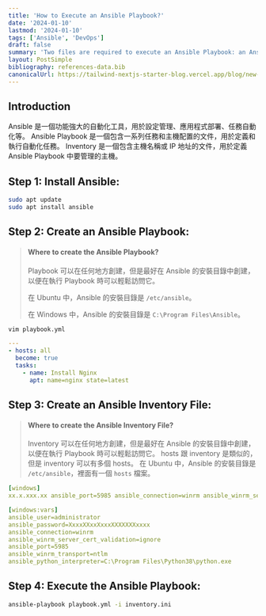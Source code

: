 ```yaml
---
title: 'How to Execute an Ansible Playbook?'
date: '2024-01-10'
lastmod: '2024-01-10'
tags: ['Ansible', 'DevOps']
draft: false
summary: 'Two files are required to execute an Ansible Playbook: an Ansible Playbook and an Ansible Inventory file. '
layout: PostSimple
bibliography: references-data.bib
canonicalUrl: https://tailwind-nextjs-starter-blog.vercel.app/blog/new-features-in-v1/
---
```


## Introduction

Ansible 是一個功能強大的自動化工具，用於設定管理、應用程式部署、任務自動化等。 Ansible Playbook 是一個包含一系列任務和主機配置的文件，用於定義和執行自動化任務。
Inventory 是一個包含主機名稱或 IP 地址的文件，用於定義 Ansible Playbook 中要管理的主機。

## Step 1: Install Ansible:

```bash
sudo apt update
sudo apt install ansible
```

## Step 2: Create an Ansible Playbook:

> #### Where to create the Ansible Playbook?
>
> Playbook 可以在任何地方創建，但是最好在 Ansible 的安裝目錄中創建，以便在執行 Playbook 時可以輕鬆訪問它。
>
> 在 Ubuntu 中，Ansible 的安裝目錄是 `/etc/ansible`。
>
> 在 Windows 中，Ansible 的安裝目錄是 `C:\Program Files\Ansible`。

```bash
vim playbook.yml
```

```yml
---
- hosts: all
  become: true
  tasks:
    - name: Install Nginx
      apt: name=nginx state=latest
```

## Step 3: Create an Ansible Inventory File:

> #### Where to create the Ansible Inventory File?
>
> Inventory 可以在任何地方創建，但是最好在 Ansible 的安裝目錄中創建，以便在執行 Playbook 時可以輕鬆訪問它。
> hosts 跟 inventory 是類似的，但是 inventory 可以有多個 hosts。
> 在 Ubuntu 中，Ansible 的安裝目錄是 `/etc/ansible`，裡面有一個 `hosts` 檔案。

```yml
[windows]
xx.x.xxx.xx ansible_port=5985 ansible_connection=winrm ansible_winrm_server_cert_validation=ignore ansible_user=Administrator

[windows:vars]
ansible_user=administrator
ansible_password=XxxxXXxxXxxxXXXXXXXxxxx
ansible_connection=winrm
ansible_winrm_server_cert_validation=ignore
ansible_port=5985
ansible_winrm_transport=ntlm
ansible_python_interpreter=C:\Program Files\Python38\python.exe
```

## Step 4: Execute the Ansible Playbook:

```bash
ansible-playbook playbook.yml -i inventory.ini
```
